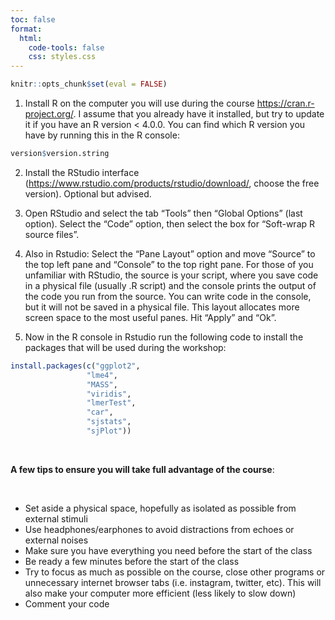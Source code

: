 ```yaml
---
toc: false
format:
  html:
    code-tools: false
    css: styles.css
---
```


```r

knitr::opts_chunk$set(eval = FALSE)

```

1)  Install R on the computer you will use during the course [https://cran.r-project.org/](https://cran.r-project.org/). I assume that you already have it installed, but try to update it if you have an R version \< 4.0.0. You can find which R version you have by running this in the R console:

```r

version$version.string

```

2)  Install the RStudio interface ([https://www.rstudio.com/products/rstudio/download/](https://www.rstudio.com/products/rstudio/download/), choose the free version). Optional but advised.

3)  Open RStudio and select the tab "Tools" then "Global Options" (last option). Select the "Code" option, then select the box for "Soft-wrap R source files".

4)  Also in Rstudio: Select the "Pane Layout" option and move "Source" to the top left pane and "Console" to the top right pane. For those of you unfamiliar with RStudio, the source is your script, where you save code in a physical file (usually .R script) and the console prints the output of the code you run from the source. You can write code in the console, but it will not be saved in a physical file. This layout allocates more screen space to the most useful panes. Hit "Apply" and "Ok".

5)  Now in the R console in Rstudio run the following code to install the packages that will be used during the workshop:

```r

install.packages(c("ggplot2",
                 "lme4",
                 "MASS",
                 "viridis",
                 "lmerTest",
                 "car",
                 "sjstats",
                 "sjPlot"))

```

 

::: {.alert .alert-warning}
**A few tips to ensure you will take full advantage of the course**:

 

-   Set aside a physical space, hopefully as isolated as possible from external stimuli
-   Use headphones/earphones to avoid distractions from echoes or external noises
-   Make sure you have everything you need before the start of the class
-   Be ready a few minutes before the start of the class
-   Try to focus as much as possible on the course, close other programs or unnecessary internet browser tabs (i.e. instagram, twitter, etc). This will also make your computer more efficient (less likely to slow down)
-   Comment your code
:::
